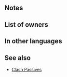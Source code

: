 {{Weapon Infobox
|tagid=SID_うたた寝の春の弓
|intID=3512
|userVersion1=Bow
|userVersion2=Arrow
|exclusive=1
|weaponType=Bow
|cost=400
|might=14
|range=2
|cooldown=-1
|effectiveness=Flying
|effect=Accelerates Special trigger (cooldown count-1). Effective against flying foes. At start of turn, if unit's HP = 100% and unit is within 2 spaces of an ally, deals 1 damage to unit and allies within 2 spaces of unit. At start of combat, if unit's HP ≤ 99%, grants Atk/Spd/Def/Res+5 to unit and inflicts Spd/Def-X on foe during combat (X = number of spaces from start position to end position of whoever initiates combat × 2, + 3; max 11), and also, the following effects will occur based on that number of spaces: if ≥ 1 space, reduces damage from foe's first attack during combat by 30%; if ≥ 2, also neutralizes effects that prevent unit's follow-up attacks during combat and effects that inflict "Special cooldown charge -X" on unit during combat.
|statModifiers=0,14,0,0,0
|required=Silver Bow
|properties=
}}
==Notes==
{{Effective damage bonus|flying}}
{{DamageToUnit}}
{{Temporary buffs}}
{{Temporary debuffs}}
{{SpacesFromStarttoEnd}}
{{DamagePercentageReduction}}
{{Follow-up effect neutralization|preventOnly='1'}}
{{CooldownChargeMinusNeutralization}}
==List of owners==
{{Skill Hero List}}
==In other languages==
{{OtherLanguages
|japanese=うたた寝の春の弓
|german=Bogen der Ruhe
|spanishEU=Arco del letargo
|spanishLA=Arco del letargo
|french=Arc du repos
|italian=Arco del riposo
|chineseTW=打瞌睡之春弓
|portuguese=Arco do repouso
}}
==See also==
{{See also skills|cond=Description LIKE '%at start of turn, if%deals _ damage to unit%' OR (Description LIKE '%If unit_s HP < 100%' OR Description LIKE '%if unit_s HP ≤ 99%' OR (Description LIKE '%=%number of spaces from start position to end position%' OR Description LIKE '%=%number of spaces moved%') AND Description NOT LIKE '%transforms%if X ≥ 5%') AND Exclusive='1'}}
* [[Skill families/A Passives#Clash|Clash Passives]] 
{{Weapons Navbox}}